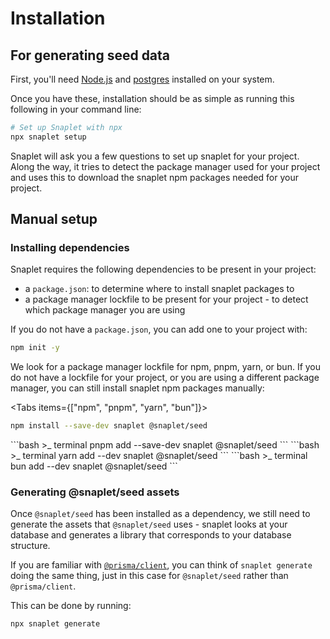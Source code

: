 
# Installation

## For generating seed data

First, you'll need [Node.js](https://nodejs.org/en/) and [postgres](https://www.postgresql.org/) installed on your system.

Once you have these, installation should be as simple as running this following in your command line:

```bash >_&nbsp;terminal
# Set up Snaplet with npx
npx snaplet setup
```

Snaplet will ask you a few questions to set up snaplet for your project. Along the way, it tries to detect the package manager used for your project and uses this
to download the snaplet npm packages needed for your project.

## Manual setup

### Installing dependencies

Snaplet requires the following dependencies to be present in your project:
* a `package.json`: to determine where to install snaplet packages to
* a package manager lockfile to be present for your project - to detect which package manager you are using

If you do not have a `package.json`, you can add one to your project with:

```bash >_&nbsp;terminal
npm init -y
```

We look for a package manager lockfile for npm, pnpm, yarn, or bun. If you do not have a lockfile for your project, or you are using a different package manager, you can still install snaplet npm packages manually:

<Tabs items={["npm", "pnpm", "yarn", "bun"]}>
  <Tab>
  ```bash >_&nbsp;terminal
  npm install --save-dev snaplet @snaplet/seed
  ```
  </Tab>
  <Tab>
  ```bash >_&nbsp;terminal
  pnpm add --save-dev snaplet @snaplet/seed
  ```
  </Tab>
  <Tab>
  ```bash >_&nbsp;terminal
  yarn add --dev snaplet @snaplet/seed
  ```
  </Tab>
  <Tab>
  ```bash >_&nbsp;terminal
  bun add --dev snaplet @snaplet/seed
  ```
  </Tab>
</Tabs>


### Generating @snaplet/seed assets

Once `@snaplet/seed` has been installed as a dependency, we still need to generate the assets that `@snaplet/seed` uses - snaplet looks at your database and generates a library that corresponds to your database structure.

If you are familiar with [`@prisma/client`](https://www.prisma.io/docs/concepts/components/prisma-client), you can think of `snaplet generate` doing the same thing, just in this case for `@snaplet/seed` rather than `@prisma/client`.

This can be done by running:

```
npx snaplet generate
```
